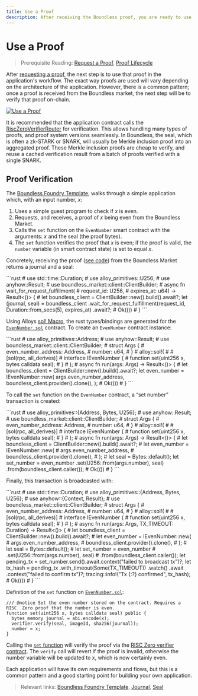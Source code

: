 ```yaml
---
title: Use a Proof
description: After receiving the Boundless proof, you are ready to use it in your app to access verifiable compute directly.
---
```



# Use a Proof

> Prerequisite Reading: [Request a Proof](/developers/tutorials/request), [Proof Lifecycle](/developers/proof-lifecycle)

After [requesting a proof](/developers/tutorials/request), the next step is to use that proof in the application's workflow.
The exact way proofs are used will vary depending on the architecture of the application.
However, there is a common pattern; once a proof is received from the Boundless market, the next step will be to verify that proof on-chain.

<a href="/use-a-proof.png" class="lightgallery">
  <img src="/use-a-proof.png" alt="Use a Proof" />
</a>

It is recommended that the application contract calls the [RiscZeroVerifierRouter](https://dev.risczero.com/api/blockchain-integration/contracts/verifier) for verification.
This allows handling many types of proofs, and proof system versions seamlessly.
In Boundless, the seal, which is often a zk-STARK or SNARK, will usually be Merkle inclusion proof into an aggregated proof.
These Merkle inclusion proofs are cheap to verify, and reuse a cached verification result from a batch of proofs verified with a single SNARK.

## Proof Verification

The [Boundless Foundry Template](https://github.com/boundless-xyz/boundless-foundry-template), walks through a simple application which, with an input number, _x_:

1. Uses a simple guest program to check if _x_ is even.
2. Requests, and receives, a proof of _x_ being even from the Boundless Market.
3. Calls the `set` function on the `EvenNumber` smart contract with the arguments: _x_ and the seal (the proof bytes).
4. The `set` function verifies the proof that _x_ is even; if the proof is valid, the `number` variable (in smart contract state) is set to equal _x_.

Concretely, receiving the proof ([see code](https://github.com/boundless-xyz/boundless-foundry-template/blob/main/apps/src/main.rs)) from the Boundless Market returns a journal and a seal:

<StripRustCodeComments>
```rust
# use std::time::Duration;
# use alloy_primitives::U256;
# use anyhow::Result;
# use boundless_market::client::ClientBuilder;
# async fn wait_for_request_fulfillment(
# request_id: U256,
# expires_at: u64) -> Result<()> {
# let boundless_client = ClientBuilder::new().build().await?;
let (journal, seal) = boundless_client
    .wait_for_request_fulfillment(request_id, Duration::from_secs(5), expires_at)
    .await?;
# Ok(())
# }
```
</StripRustCodeComments>

Using Alloys [sol! Macro](https://alloy.rs/examples/sol-macro/index.html), the rust types/bindings are generated for the [`EvenNumber.sol`](https://github.com/boundless-xyz/boundless-foundry-template/blob/main/contracts/src/EvenNumber.sol) contract.
To create an `EvenNumber` contract instance:

<StripRustCodeComments>
```rust
# use alloy_primitives::Address;
# use anyhow::Result;
# use boundless_market::client::ClientBuilder;
# struct Args {
#    even_number_address: Address,
#    number: u64,
# }
# alloy::sol!(
#    #[sol(rpc, all_derives)]
#    interface IEvenNumber {
#        function set(uint256 x, bytes calldata seal);
#    }
# );
# async fn run(args: Args) -> Result<()> {
# let boundless_client = ClientBuilder::new().build().await?;
let even_number = IEvenNumber::new(
    args.even_number_address,
    boundless_client.provider().clone(),
);
# Ok(())
# }
```
</StripRustCodeComments>

To call the `set` function on the `EvenNumber` contract, a “set number” transaction is created:

<StripRustCodeComments>
```rust
# use alloy_primitives::{Address, Bytes, U256};
# use anyhow::Result;
# use boundless_market::client::ClientBuilder;
# struct Args {
#    even_number_address: Address,
#    number: u64,
# }
# alloy::sol!(
#    #[sol(rpc, all_derives)]
#    interface IEvenNumber {
#        function set(uint256 x, bytes calldata seal);
#    }
# );
# async fn run(args: Args) -> Result<()> {
# let boundless_client = ClientBuilder::new().build().await?;
# let even_number = IEvenNumber::new(
#    args.even_number_address,
#    boundless_client.provider().clone(),
# );
# let seal = Bytes::default();
let set_number = even_number
    .set(U256::from(args.number), seal)
    .from(boundless_client.caller());
# Ok(())
# }
```
</StripRustCodeComments>

Finally, this transaction is broadcasted with:

<StripRustCodeComments>
```rust
# use std::time::Duration;
# use alloy_primitives::{Address, Bytes, U256};
# use anyhow::{Context, Result};
# use boundless_market::client::ClientBuilder;
# struct Args {
#    even_number_address: Address,
#    number: u64,
# }
# alloy::sol!(
#    #[sol(rpc, all_derives)]
#    interface IEvenNumber {
#        function set(uint256 x, bytes calldata seal);
#    }
# );
# async fn run(args: Args, TX_TIMEOUT: Duration) -> Result<()> {
# let boundless_client = ClientBuilder::new().build().await?;
# let even_number = IEvenNumber::new(
#    args.even_number_address,
#    boundless_client.provider().clone(),
# );
# let seal = Bytes::default();
# let set_number = even_number
#    .set(U256::from(args.number), seal)
#    .from(boundless_client.caller());
let pending_tx = set_number.send().await.context("failed to broadcast tx")?;
let tx_hash = pending_tx
    .with_timeout(Some(TX_TIMEOUT))
    .watch()
    .await
    .context("failed to confirm tx")?;
tracing::info!("Tx {:?} confirmed", tx_hash);
# Ok(())
# }
```
</StripRustCodeComments>

Definition of the `set` function on [`EvenNumber.sol`](https://github.com/boundless-xyz/boundless-foundry-template/blob/main/contracts/src/EvenNumber.sol):

```solidity [EvenNumber.sol]
/// @notice Set the even number stored on the contract. Requires a RISC  Zero proof that the number is even.
function set(uint256 x, bytes calldata seal) public {
  bytes memory journal = abi.encode(x);
  verifier.verify(seal, imageId, sha256(journal));
  number = x;
}
```

Calling the [`set` function](https://github.com/boundless-xyz/boundless-foundry-template/blob/main/contracts/src/EvenNumber.sol) will verify the proof via the [RISC Zero verifier contract](https://dev.risczero.com/api/blockchain-integration/contracts/verifier).
The `verify` call will revert if the proof is invalid, otherwise the number variable will be updated to x, which is now certainly even.

Each application will have its own requirements and flows, but this is a common pattern and a good starting point for building your own application.

> Relevant links: [Boundless Foundry Template](https://github.com/boundless-xyz/boundless-foundry-template/tree/main), [Journal](https://dev.risczero.com/terminology#journal), [Seal](https://dev.risczero.com/terminology#seal)
